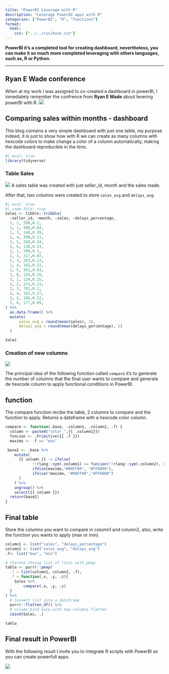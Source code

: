 ```yaml
---
title: "PowerBI Leverage with R"
description: "Leverage PowerBI apps with R" 
categories: ["PowerBI", "R", "functions"]
format: 
  html: 
    css: ["../../css/base.css"]
---
```


**PowerBI it's a completed tool for creating dashboard, nevertheless, you
can make it so much more completed leveraging with others languages, such as, R
or Python.**

----- 

## Ryan E Wade conference
When at my work I was assigned to co-created a dashboard in powerBI, I inmediately 
remember the confrence from **Ryan E Wade** about levering powerBI with R.
[![](/image/PowerBI_Leveraging_R.PNG){fig-align="center"}](https://www.rstudio.com/conference/2022/talks/tidyverse-power-bi-match-made/)

## Comparing sales within months  - dashboard
This blog contains a very simple dashboard with just one table, my purpose indeed,
it is just to show how with R we can create as many columns with hexcode colors to
make change a color of a column automatically, making the dashboard reproducible in
the time.


```r
#| eval: true 
library(tidyverse)
```

### Table Sales
![](/image/PowerBi_Sales.PNG){fig-align="center"}
A sales table was created with just seller_id, month and the sales made. 

After that, two columns were created to store `sales_avg` and `delays_avg`.

```r
#| eval: true 
#| code-fold: true
Sales <- tibble::tribble(
  ~seller_id, ~month, ~sales, ~delays_percentage,
  1, 2, 200,0.2,
  1, 1, 400,0.04,
  1, 3, 140,0.29,
  1, 4, 390,0.11,
  1, 5, 260,0.34,
  1, 6, 130,0.23,
  2, 1, 300,0.1,
  2, 2, 317,0.07,
  2, 3, 263,0.13,
  2, 4, 142,0.21,
  2, 5, 361,0.03,
  2, 6, 134,0.16,
  3, 1, 124,0.25,
  3, 2, 374,0.23,
  3, 3, 762,0.2,
  3, 4, 163,0.27,
  3, 5, 186,0.12,
  3, 6, 177,0.09,
) %>% 
  as.data.frame() %>% 
  mutate(
      sales_avg = round(mean(sales), 1),
      delays_avg = round(mean(delays_percentage), 2)        
  ) 

Sales
```

### Creation of new columns 
![](/image/PowerBI_Compare_function.PNG){fig-align="center"}

The principal idea of the following function called `compare` it's to generate
the number of columns that the final user wants to compare and generate de hexcode
column to apply functional conditions in PowerBI.

::: {.panel-tabset}

## function
The compare function recibe the table, 2 columns to compare and the function to 
apply. Returns a dataframe with a hexcode color column.
```r
compare <- function(.base, .column1, .column2, .f) {
  column <- paste0("color_",{{ .column1}})
  funcion <- .Primitive({{ .f }})
  maximo <- .f == "max"

 base2 <- .base %>%
    mutate(
      {{ column }} := ifelse(
            !!rlang::sym(.column1) >= funcion(!!rlang::sym(.column2), na.rm = TRUE),  
            ifelse(maximo,"#00FF00", "#FF0000"), 
            ifelse(!maximo, "#00FF00","#FF0000")
      )
    ) %>%
    ungroup() %>%
    select({{ column }})
  return(base2)
}
```

## Final table
Store the columns you want to compare in column1 and column2, also, write the 
function you wants to apply (max or min). 

```r
column1 <- list("sales", "delays_percentage")
column2 <- list("sales_avg", "delays_avg")
.f<- list("max", "min")

# Iterate throug list of lists with pmap
tabla <- purrr::pmap(
  .l = list(column1, column2, .f),
  .f = function(.x, .y, .z){
    Sales %>%
        compare(.x, .y, .z)
  }
) %>%
  # Convert list into a dataframe
  purrr::flatten_df() %>%
  # column bind base with new columns flatten
  cbind(Sales, .)

tabla
```

:::

## Final result in PowerBI
With the following result I invite you to integrate R scripts with PowerBI so 
you can create powerfull apps.

![](/image/PowerBI_Final_Result.PNG){fig-align="center"}